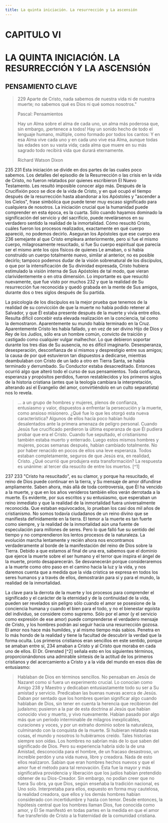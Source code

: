 ```yaml
---
title: La quinta iniciación. La resurrección y La ascensión
---
```


# CAPITULO VI

# LA QUINTA INICIACIÓN. LA RESURRECCIÓN Y LA ASCENSIÓN

## PENSAMIENTO CLAVE

> <Pin lang="en">229</Pin> Aparte de Cristo, nada sabemos de nuestra vida ni de nuestra muerte; no sabemos qué es Dios ni qué somos nosotros."
>
> Pascal: Pensamientos
>
> Hay un Alma sobre el alma de cada uno,
> un alma más poderosa que, sin embargo, ¡pertenece a todos!
> Hay un sonido hecho de todo el lenguaje humano,
> múltiple, como formado por todos los cantos:
> Y en esa Alma vive cada uno y en cada uno vive esa Alma,
> aunque todas las edades son su vasta vida;
> cada alma que muere en su más sagrado todo
> recibirá vida que durará eternamente.
>
> Richard Watson Dixon

<p><Pin lang="es">235</Pin> <Pin lang="en">231</Pin> Esta iniciación se divide en dos partes de las cuales poco sabemos. Los detalles del episodio de la Resurrección o las crisis en la vida de Cristo, no fueron relatados por quienes escribieron El Nuevo Testamento. Les resultó imposible conocer algo más. Después de la Crucifixión poco se dice de la vida de Cristo, y en qué ocupó el tiempo después de la resurrección hasta abandonar a los Apóstoles y "ascender a los Cielos", frase simbólica que puede tener muy escaso significado para cualquiera de nosotros. La iniciación crucial que la humanidad puede comprender en esta época, es la cuarta. Sólo cuando hayamos dominado la significación del servicio y del sacrificio, puede revelársenos en su verdadero sentido la realidad de la inmortalidad. Cómo resucitó Cristo, cuáles fueron los procesos realizados, exactamente en qué cuerpo apareció, no podemos decirlo. Aseguran los Apóstoles que ese cuerpo era <Pin lang="es">236</Pin> semejante al que Cristo empleara anteriormente, pero si fue el mismo cuerpo, milagrosamente resucitado, si fue Su cuerpo espiritual que parecía ser el mismo ante los ojos físicos de quienes Le amaban, o si había construido un cuerpo totalmente nuevo, similar al anterior, no es posible decirlo; tampoco podemos dudar de la visión sobrenatural de los discípulos, o que por la intensificación de Su divinidad expresada, Cristo hubiera estimulado la visión interna de Sus Apóstoles de tal modo, que vieran clarividentemente o en otra dimensión. Lo importante es que resucitó nuevamente, que fue visto por muchos <Pin lang="en">232</Pin> y que la realidad de Su resurrección fue reconocida y quedó grabada en la mente de Sus amigos, durante dos o tres siglos después de Su partida.</p>

La psicología de los discípulos es la mejor prueba que tenemos de la realidad de su convicción de que la muerte no había podido retener al Salvador, y que Él estaba presente después de la muerte y vivía entre ellos. Resulta difícil concebir esta elevada realización en la conciencia, tal como la demostraron. Aparentemente su mundo había terminado en la Cruz. Aparentemente Cristo les había fallado, y en vez de ser divino Hijo de Dios y Rey de los Judíos, sólo era un hombre común, convicto de traición y castigado como cualquier vulgar malhechor. Lo que debieron soportar durante los tres días de Su ausencia, no es difícil imaginarlo. Desesperanza, desesperación, desconfianza de sí mismos y desprestigio entre sus amigos; la causa de por qué estuvieron tan dispuestos a dedicarse, mientras deambulaban con Cristo de un lado a otro en Tierra Santa, se había terminado y derrumbado. Su Conductor estaba desacreditado. Entonces ocurrió algo que alteró todo el curso de sus pensamientos. Toda confianza, esperanza y propósitos perdidos, fueron restablecidos y los primeros siglos de la historia cristiana (antes que la teología cambiara la interpretación, alterando así el Evangelio del amor, convirtiéndolo en un culto separatista) nos lo revela.

> ... a un grupo de hombres y mujeres, plenos de confianza, entusiasmo y valor, dispuestos a enfrentar la persecución y la muerte, como ansioso misionero. ¿Qué fue lo que les otorgó esta nueva característica? Algunos de ellos hacía poco habían huido desalentados ante la primera amenaza de peligro personal. Cuando Jesús fue crucificado perdieron la última esperanza de que Él pudiera probar que era el Cristo. Cuando fue sepultado, el cristianismo también estaba muerto y enterrado. Luego estos mismos hombres y mujeres, pocas semanas después, habían cambiado totalmente. No por haber renacido en pocos de ellos una leve esperanza. Todos estaban completamente, seguros de que Jesús era, en realidad, Cristo. ¿Qué ocurrió que produjera esta transformación? La respuesta es unánime: al tercer día resucito de entre los muertos. [^1]

<p><Pin lang="es">237</Pin> <Pin lang="en">233</Pin> "Cristo ha resucitado", es su clamor, y porque ha resucitado, el reino de Dios puede continuar en la tierra, y Su mensaje de amor difundirse ampliamente. Saben ahora, más allá de toda controversia, que Él ha vencido a la muerte, y que en los años venideros también ellos verán derrotada a la muerte. Es evidente, por sus escritos y su entusiasmo, que esperaban un reino inmediato y que la realidad de la inmortalidad fuera universalmente reconocida. Que estaban equivocados, lo prueban los casi dos mil años de cristianismo. No somos todavía ciudadanos de un reino divino que se manifiesta definidamente en la tierra. El temor a la muerte es tan fuerte como siempre, y la realidad de la inmortalidad aún una fuente de especulación para millones de seres. Pero lo que falló fue su sentido del tiempo y no comprendieron los lentos procesos de la naturaleza. La evolución marcha lentamente y recién ahora nos encontramos verdaderamente al borde de la manifestación del reino de Dios sobre la Tierra. Debido a que estamos al final de una era, sabemos que el dominio que ejerce la muerte sobre el ser humano y el terror que inspira el ángel de la muerte, pronto desaparecerán. Se desvanecerán porque consideraremos a la muerte como otro paso en el camino hacia la luz y la vida, y nos daremos cuenta que a medida que la vida crística se expresa en todos los seres humanos y a través de ellos, demostrarán para sí y para el mundo, la realidad de la inmortalidad.</p>

La clave para la derrota de la muerte y los procesos para comprender el significado y el carácter de la eternidad y de la continuidad de la vida, pueden ser revelados sin peligro sólo cuando el amor se posesione de la conciencia humana y cuando el bien para el todo, y no el bienestar egoísta del individuo, se considere como supremo. Sólo por el amor (y el servicio como expresión de ese amor) puede comprenderse el verdadero mensaje de Cristo, y los hombres podrán así seguir hacia una resurrección gozosa. El amor nos hace más humildes, y al mismo tiempo más sabios. Penetra en lo más hondo de la realidad y tiene la facultad de descubrir la verdad que la forma oculta. Los primeros cristianos eran sencillos en este sentido, porque se amaban entre sí, <Pin lang="en">234</Pin> amaban a Cristo y al Cristo que moraba en cada uno de ellos. El Dr. Grensted [^2] señala esto en los siguientes términos, proporcionándonos una admirable síntesis de la actitud de los primeros cristianos y del acercamiento a Cristo y a la vida del mundo en esos días de entusiasmo:

> Hablaban de Dios en términos sencillos. No pensaban en Jesús de Nazaret como si fuera un experimento crucial. Lo conocían como Amigo <Pin lang="es">238</Pin> y Maestro y dedicaban entusiastamente todo su ser a Su amistad y servicio. Predicaban las buenas nuevas acerca de Jesús. Daban por sentado que los hombres querían significar algo cuando hablaban de Dios, sin tener en cuenta la herencia que recibieron del judaísmo; pusieron a la par de esta doctrina al Jesús que habían conocido vivo y muerto, y vivo nuevamente. Habían pasado por algo más que un período interminable de milagros inexplicables, curaciones y voces, y por un extraño dominio sobre la naturaleza, culminando con la conquista de la muerte. Si hubieran relatado esas cosas, el mundo y nosotros lo hubiéramos creído. Tales historias siempre son oídas. Los hombres no sabrían más de lo que saben del significado de Dios. Pero su experiencia habría sido la de una Amistad, desconocida para el hombre, de un fracaso desastroso, un increíble perdón y una vida nueva, libre y creadora. Nada de esto ellos realizaron. Sabían que eran hombres hechos nuevos y que el amor fue el método para tal renovación. Ésta fue la mayor y más significativa providencia y liberación que los judíos habían pretendido obtener de su Dios-Creador. Sin embargo, no podían creer que no fuera Su obra, ya que Dios, según enseñaba la tradición nacional, es Uno solo. Interpretaba para ellos, expuesto en forma muy cautelosa, la realidad creadora, que ellos y los demás hombres habían considerado con incertidumbre y hasta con temor. Desde entonces, la hipótesis central que los hombres llaman Dios, fue conocida como amor, y Él Se manifestó en todas partes en la medida en que el amor fue transferido de Cristo a la fraternidad de la comunidad cristiana.
